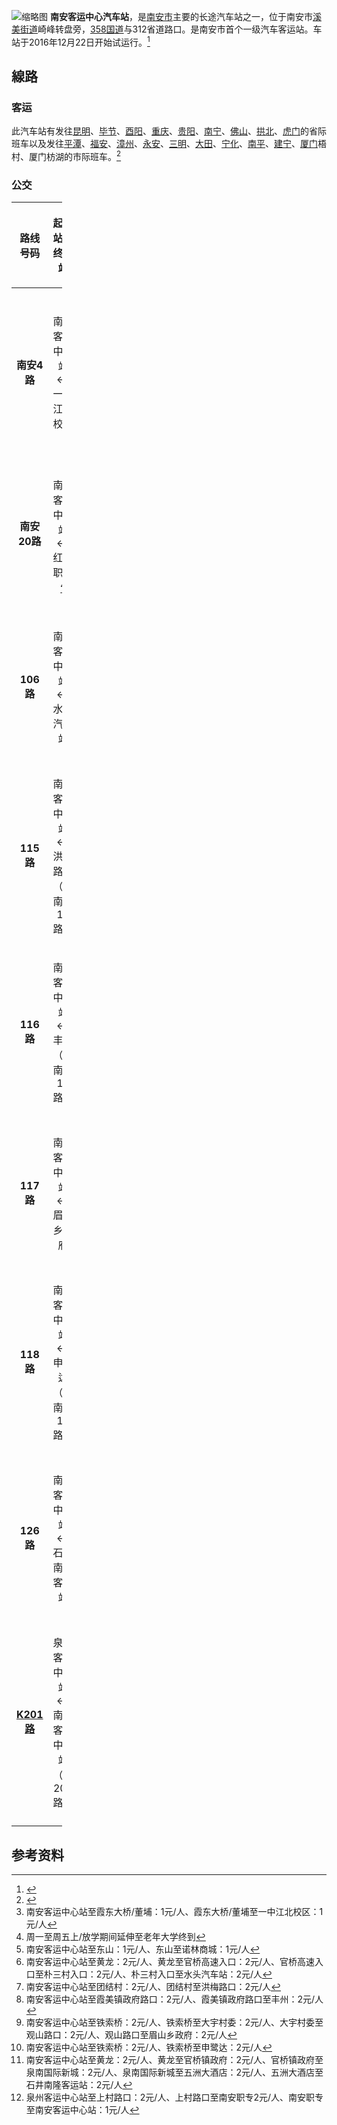 [[File:南安市客运中心汽车站（20200614）.jpg|缩略图]]
'''南安客运中心汽车站'''，是[[南安市|南安市]]主要的长途汽车站之一，位于南安市[[溪美街道|溪美街道]]崎峰转盘旁，[[358国道|358国道]]与312省道路口。是南安市首个一级汽车客运站。车站于2016年12月22日开始试运行。<ref>{{Cite web|title=南安客运中心汽车站将于12月22日起试运行|url=http://jtyst.fujian.gov.cn/zwgk/jtyw/gzdt/201612/t20161221_443589.htm|accessdate=2020-10-29|author=|date=|format=|publisher=|language=}}</ref>

== 線路 ==
=== 客运 ===
此汽车站有发往[[昆明|昆明]]、[[毕节|毕节]]、[[酉阳|酉阳]]、[[重庆|重庆]]、[[贵阳|贵阳]]、[[南宁|南宁]]、[[佛山|佛山]]、[[拱北|拱北]]、[[虎门|虎门]]的省际班车以及发往[[平潭|平潭]]、[[福安|福安]]、[[漳州|漳州]]、[[永安|永安]]、[[三明|三明]]、[[大田|大田]]、[[宁化|宁化]]、[[南平|南平]]、[[建宁|建宁]]、[[厦门|厦门]]梧村、厦门枋湖的市际班车。<ref>{{Cite web|title=南安客运中心汽车站将试运行 8条短途班线暂时保留原站 - 城事要闻 - 东南网泉州频道|url=http://qz.fjsen.com/2016-12/20/content_18867107.htm|accessdate=2020-10-29|work=qz.fjsen.com|archive-date=2016-12-21|archive-url=https://web.archive.org/web/20161221144237/http://qz.fjsen.com/2016-12/20/content_18867107.htm|dead-url=no}}</ref>

=== 公交 ===
{| width=100% class="wikitable"
|-
!width=8% | 路线<br/>号码
!width=20% | 起点站／终点站
!width=13% | 收费
!width=18% | 首班
!width=18% | 末班
!width=13% | 所属公司
|-
|align="center"|'''南安4路'''
|align="center"|南安客运中心站 ↔ 一中江北校区
|align="center"|分段计价¥2.0<ref>南安客运中心站至霞东大桥/董埔：1元/人、霞东大桥/董埔至一中江北校区：1元/人</ref>
|align="center"|南安客运中心站：6:45<br/>一中江北校区：6:40
|align="center"|南安客运中心站：21:00<br/>一中江北校区：21:00
|align="center"|南安武荣公交
|-
|align="center"|'''南安20路'''
|align="center"|南安客运中心站 ↔ 红星职专<ref>周一至周五上/放学期间延伸至老年大学终到</ref>
|align="center"|分段计价¥2.0<ref>南安客运中心站至东山：1元/人、东山至诺林商城：1元/人</ref>
|align="center"|南安客运中心站：8:00<br/>红星职专：7:10
|align="center"|南安客运中心站：17:40<br/>红星职专：18:30
|align="center"|南安武荣公交
|-
|align="center"|'''106路'''
|align="center"|南安客运中心站 ↔ 水头汽车站
|align="center"|分段计价¥8.0<ref>南安客运中心站至黄龙：2元/人、黄龙至官桥高速入口：2元/人、官桥高速入口至朴三村入口：2元/人、朴三村入口至水头汽车站：2元/人</ref>
|align="center"|南安客运中心站：6:15<br/>水头汽车站：6:30
|align="center"|南安客运中心站：18:50<br/>水头汽车站：18:50
|align="center"|南安闽兴公交
|-
|align="center"|'''115路'''
|align="center"|南安客运中心站 ↔ 洪梅路口<br/>（原南安15路）
|align="center"|分段计价¥4.0<ref>南安客运中心站至团结村：2元/人、团结村至洪梅路口：2元/人</ref>
|align="center"|南安客运中心站：6:20<br/>洪梅路口：7:00
|align="center"|南安客运中心站：18:10<br/>洪梅路口：19:00
|align="center"|南安闽兴公交
|-
|align="center"|'''116路'''
|align="center"|南安客运中心站 ↔ 丰州<br/>（原南安16路）
|align="center"|分段计价¥4.0<ref>南安客运中心站至霞美镇政府路口：2元/人、霞美镇政府路口至丰州：2元/人</ref>
|align="center"|南安客运中心站：6:20<br/>丰州：7:00
|align="center"|南安客运中心站：18:10<br/>丰州：19:00
|align="center"|南安闽兴公交
|-
|align="center"|'''117路'''
|align="center"|南安客运中心站 ↔ 眉山乡政府
|align="center"|分段计价¥8.0<ref>南安客运中心站至铁索桥：2元/人、铁索桥至大宇村委：2元/人、大宇村委至观山路口：2元/人、观山路口至眉山乡政府：2元/人</ref>
|align="center"|南安客运中心站：6:10<br/>眉山乡政府：7:30
|align="center"|南安客运中心站：17:30<br/>眉山乡政府：18:30
|align="center"|南安闽兴公交
|-
|align="center"|'''118路'''
|align="center"|南安客运中心站 ↔ 申鹭达<br/>（原南安18路）
|align="center"|分段计价¥4.0<ref>南安客运中心站至铁索桥：2元/人、铁索桥至申鹭达：2元/人</ref>
|align="center"|南安客运中心站：6:20<br/>申鹭达：7:00
|align="center"|南安客运中心站：18:10<br/>申鹭达：19:00
|align="center"|南安闽兴公交
|-
|align="center"|'''126路'''
|align="center"|南安客运中心站 ↔ 石井南隆客运站
|align="center"|分段计价¥10.0<ref>南安客运中心站至黄龙：2元/人、黄龙至官桥镇政府：2元/人、官桥镇政府至泉南国际新城：2元/人、泉南国际新城至五洲大酒店：2元/人、五洲大酒店至石井南隆客运站：2元/人</ref>
|align="center"|南安客运中心站：6:20<br/>石井南隆客运站：7:00
|align="center"|南安客运中心站：17:35<br/>石井南隆客运站：18:10
|align="center"|南安闽兴公交
|-
|align="center"|'''[[泉州公交K201路|K201路]]'''
|align="center"|泉州客运中心站 ↔ 南安客运中心站<br/>（原206路）
|align="center"|分段计价¥5.0<ref>泉州客运中心站至上村路口：2元/人、上村路口至南安职专2元/人、南安职专至南安客运中心站：1元/人</ref>
|align="center"|泉州客运中心站：6:30<br/>南安客运中心站：6:30
|align="center"|泉州客运中心站：19:00<br/>南安客运中心站：19:00
|align="center"|公交集团环湾公司
|-
|}

== 参考资料 ==